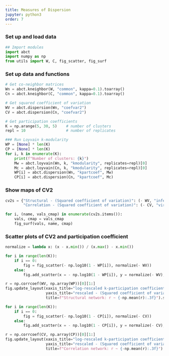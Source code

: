 ```yaml
---
title: Measures of Dispersion
jupyter: python3
order: 7
---
```


### Set up and load data

```python

## Import modules
import abct
import numpy as np
from utils import W, C, fig_scatter, fig_surf

```

### Set up data and functions

```python

# Get co-neighbor matrices
Wn = abct.kneighbor(W, "common", kappa=0.1).toarray()
Cn = abct.kneighbor(C, "common", kappa=0.1).toarray()

# Get squared coefficient of variation
WV = abct.dispersion(Wn, "coefvar2")
CV = abct.dispersion(Cn, "coefvar2")

# Get participation coefficients
K = np.arange(5, 30, 5)    # number of clusters
repl = 10                  # number of replicates

### Run Loyvain k-modularity
WP = [None] * len(K)
CP = [None] * len(K)
for i, k in enumerate(K):
    print(f"Number of clusters: {k}")
    Mw = abct.loyvain(Wn, k, "kmodularity", replicates=repl)[0]
    Mc = abct.loyvain(Cn, k, "kmodularity", replicates=repl)[0]
    WP[i] = abct.dispersion(Wn, "kpartcoef", Mw)
    CP[i] = abct.dispersion(Cn, "kpartcoef", Mc)

```

### Show maps of CV2
```python

cv2s = {"Structural - (Squared coefficient of variation)": (- WV, "inferno"),
        "Correlation - (Squared coefficient of variation)": (- CV, "viridis")}

for i, (name, vals_cmap) in enumerate(cv2s.items()):
    vals, cmap = vals_cmap
    fig_surf(vals, name, cmap)

```

### Scatter plots of CV2 and participation coefficient

```python

normalize = lambda x: (x - x.min()) / (x.max() - x.min())

for i in range(len(K)):
    if i == 0:
        fig = fig_scatter(- np.log10(1 - WP[i]), normalize(- WV))
    else:
        fig.add_scatter(x = - np.log10(1 - WP[i]), y = normalize(- WV), mode="markers")

r = np.corrcoef(WV, np.array(WP))[0][1:]
fig.update_layout(xaxis_title="log-rescaled k-participation coefficient",
                  yaxis_title="rescaled - (Squared coefficient of variation)",
                  title=f"Structural network: r ~ {-np.mean(r):.3f}").show()

for i in range(len(K)):
    if i == 0:
        fig = fig_scatter(- np.log10(1 - CP[i]), normalize(- CV))
    else:
        fig.add_scatter(x = - np.log10(1 - CP[i]), y = normalize(- CV), mode="markers")

r = np.corrcoef(CV, np.array(CP))[0][1:]
fig.update_layout(xaxis_title="log-rescaled k-participation coefficient",
                  yaxis_title="rescaled - (Squared coefficient of variation)",
                  title=f"Correlation network: r ~ {-np.mean(r):.3f}").show()

```